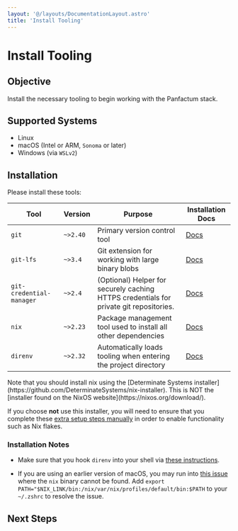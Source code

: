 ```yaml
---
layout: '@/layouts/DocumentationLayout.astro'
title: 'Install Tooling'
---
```



# Install Tooling

## Objective

Install the necessary tooling to begin working with the Panfactum stack.

## Supported Systems

- Linux
- macOS (Intel or ARM, `Sonoma` or later)
- Windows (via `WSLv2`)

## Installation

Please install these tools:

| Tool                     | Version  | Purpose                                                                                | Installation Docs                                                                                                         |
| ------------------------ | -------- | -------------------------------------------------------------------------------------- | ------------------------------------------------------------------------------------------------------------------------- |
| `git`                    | `~>2.40` | Primary version control tool                                                           | [Docs](https://git-scm.com/book/en/v2/Getting-Started-Installing-Git)                                                     |
| `git-lfs`                | `~>3.4`  | Git extension for working with large binary blobs                                      | [Docs](https://docs.github.com/en/repositories/working-with-files/managing-large-files/installing-git-large-file-storage) |
| `git-credential-manager` | `~>2.4`  | (Optional) Helper for securely caching HTTPS credentials for private git repositories. | [Docs](https://github.com/git-ecosystem/git-credential-manager/blob/release/docs/install.md)                              |
| `nix`                    | `~>2.23` | Package management tool used to install all other dependencies                         | [Docs](https://github.com/DeterminateSystems/nix-installer)                                                               |
| `direnv`                 | `~>2.32` | Automatically loads tooling when entering the project directory                        | [Docs](https://direnv.net/docs/installation.html)                                                                         |

<MarkdownAlert severity="warning">
  Note that you should install nix using the [Determinate Systems installer](https://github.com/DeterminateSystems/nix-installer). This
  is NOT the [installer found on the NixOS website](https://nixos.org/download/).

If you choose **not** use this installer,
you will need to ensure that you complete these [extra setup steps manually](https://github.com/DeterminateSystems/nix-installer?tab=readme-ov-file#installation-differences)
in order to enable functionality such as Nix flakes.

</MarkdownAlert>

### Installation Notes

- Make sure that you hook `direnv` into your shell via [these instructions](https://direnv.net/docs/hook.html).

- If you are using an earlier version of macOS, you may run into [this issue](https://github.com/DeterminateSystems/nix-installer/issues/558) where the `nix` binary
  cannot be found. Add `export PATH="$NIX_LINK/bin:/nix/var/nix/profiles/default/bin:$PATH` to your `~/.zshrc` to resolve the issue.

## Next Steps

<Suspense>
  <NextSteps client:only="react" />
</Suspense>
